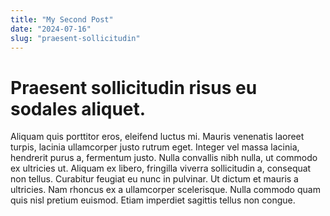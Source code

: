 ```yaml
---
title: "My Second Post"
date: "2024-07-16"
slug: "praesent-sollicitudin"
---
```


# Praesent sollicitudin risus eu sodales aliquet.

Aliquam quis porttitor eros, eleifend luctus mi. Mauris venenatis laoreet turpis, lacinia ullamcorper justo rutrum eget. Integer vel massa lacinia, hendrerit purus a, fermentum justo. Nulla convallis nibh nulla, ut commodo ex ultricies ut. Aliquam ex libero, fringilla viverra sollicitudin a, consequat non tellus. Curabitur feugiat eu nunc in pulvinar. Ut dictum et mauris a ultricies. Nam rhoncus ex a ullamcorper scelerisque. Nulla commodo quam quis nisl pretium euismod. Etiam imperdiet sagittis tellus non congue.